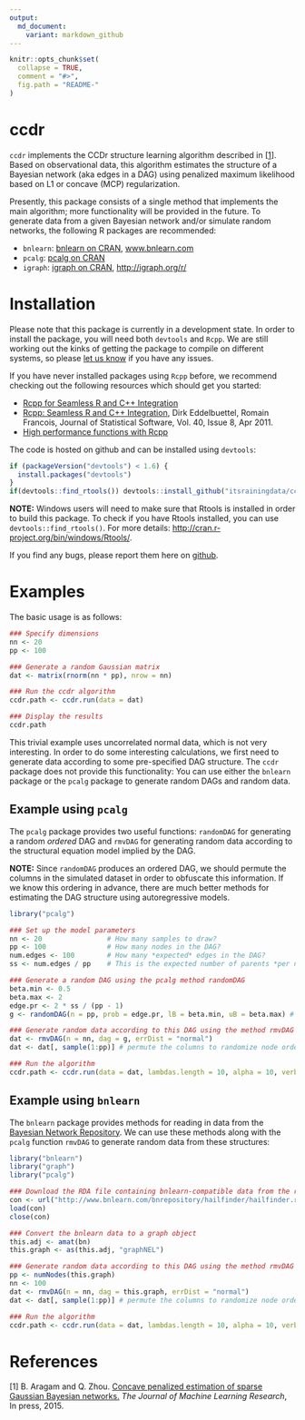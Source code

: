 ```yaml
---
output:
  md_document:
    variant: markdown_github
---
```


<!-- README.md is generated from README.Rmd. Please edit that file -->

```r
knitr::opts_chunk$set(
  collapse = TRUE,
  comment = "#>",
  fig.path = "README-"
)
```
# ccdr

`ccdr` implements the CCDr structure learning algorithm described in \[[1](#references)\]. Based on observational data, this algorithm estimates the structure of a Bayesian network (aka edges in a DAG) using penalized maximum likelihood based on L1 or concave (MCP) regularization.

Presently, this package consists of a single method that implements the main algorithm; more functionality will be provided in the future. To generate data from a given Bayesian network and/or simulate random networks, the following R packages are recommended:

- `bnlearn`: [bnlearn on CRAN](http://cran.r-project.org/web/packages/bnlearn/index.html), [www.bnlearn.com](http://www.bnlearn.com)
- `pcalg`: [pcalg on CRAN](http://cran.r-project.org/web/packages/pcalg/index.html)
- `igraph`: [igraph on CRAN](http://cran.r-project.org/web/packages/igraph/index.html), [http://igraph.org/r/](http://igraph.org/r/)

# Installation

Please note that this package is currently in a development state. In order to install the package, you will need both `devtools` and `Rcpp`. We are still working out the kinks of getting the package to compile on different systems, so please [let us know](https://github.com/itsrainingdata/ccdr/issues) if you have any issues. 

If you have never installed packages using `Rcpp` before, we recommend checking out the following resources which should get you started:

- [Rcpp for Seamless R and C++ Integration](http://www.rcpp.org)
- [Rcpp: Seamless R and C++ Integration](http://www.jstatsoft.org/v40/i08/), Dirk Eddelbuettel, Romain Francois, Journal of Statistical Software, Vol. 40, Issue 8, Apr 2011.
- [High performance functions with Rcpp](http://adv-r.had.co.nz/Rcpp.html)

The code is hosted on github and can be installed using `devtools`:
    
```R
if (packageVersion("devtools") < 1.6) {
  install.packages("devtools")
}
if(devtools::find_rtools()) devtools::install_github("itsrainingdata/ccdr")
```

**NOTE:** Windows users will need to make sure that Rtools is installed in order to build this package. To check if you have Rtools installed, you can use `devtools::find_rtools()`. For more details: [http://cran.r-project.org/bin/windows/Rtools/](http://cran.r-project.org/bin/windows/Rtools/).

If you find any bugs, please report them here on [github](https://github.com/itsrainingdata/ccdr/issues).

# Examples

The basic usage is as follows:

```R
### Specify dimensions
nn <- 20
pp <- 100

### Generate a random Gaussian matrix
dat <- matrix(rnorm(nn * pp), nrow = nn)

### Run the ccdr algorithm
ccdr.path <- ccdr.run(data = dat)

### Display the results
ccdr.path
```

This trivial example uses uncorrelated normal data, which is not very interesting. In order to do some interesting calculations, we first need to generate data according to some pre-specified DAG structure. The `ccdr` package does not provide this functionality: You can use either the `bnlearn` package or the `pcalg` package to generate random DAGs and random data.

## Example using `pcalg`

The `pcalg` package provides two useful functions: `randomDAG` for generating a random _ordered_ DAG and `rmvDAG` for generating random data according to the structural equation model implied by the DAG.

**NOTE:** Since `randomDAG` produces an ordered DAG, we should permute the columns in the simulated dataset in order to obfuscate this information. If we know this ordering in advance, there are much better methods for estimating the DAG structure using autoregressive models.

```R
library("pcalg")

### Set up the model parameters
nn <- 20                # How many samples to draw?
pp <- 100               # How many nodes in the DAG?
num.edges <- 100        # How many *expected* edges in the DAG?
ss <- num.edges / pp    # This is the expected number of parents *per node*

### Generate a random DAG using the pcalg method randomDAG
beta.min <- 0.5
beta.max <- 2
edge.pr <- 2 * ss / (pp - 1)
g <- randomDAG(n = pp, prob = edge.pr, lB = beta.min, uB = beta.max) # Note that the edge weights are selected at random here!

### Generate random data according to this DAG using the method rmvDAG
dat <- rmvDAG(n = nn, dag = g, errDist = "normal")
dat <- dat[, sample(1:pp)] # permute the columns to randomize node ordering

### Run the algorithm
ccdr.path <- ccdr.run(data = dat, lambdas.length = 10, alpha = 10, verbose = FALSE)
```

## Example using `bnlearn`

The `bnlearn` package provides methods for reading in data from the [Bayesian Network Repository](http://www.bnlearn.com/bnrepository/). We can use these methods along with the `pcalg` function `rmvDAG` to generate random data from these structures:

```R
library("bnlearn")
library("graph")
library("pcalg")

### Download the RDA file containing bnlearn-compatible data from the repository
con <- url("http://www.bnlearn.com/bnrepository/hailfinder/hailfinder.rda")
load(con)
close(con)

### Convert the bnlearn data to a graph object
this.adj <- amat(bn)
this.graph <- as(this.adj, "graphNEL")

### Generate random data according to this DAG using the method rmvDAG
pp <- numNodes(this.graph)
nn <- 100
dat <- rmvDAG(n = nn, dag = this.graph, errDist = "normal")
dat <- dat[, sample(1:pp)] # permute the columns to randomize node ordering

### Run the algorithm
ccdr.path <- ccdr.run(data = dat, lambdas.length = 10, alpha = 10, verbose = FALSE)
```

# References

\[1\] B. Aragam and Q. Zhou. [Concave penalized estimation of sparse Gaussian Bayesian networks.](http://arxiv.org/abs/1401.0852) _The Journal of Machine Learning Research_, In press, 2015.
